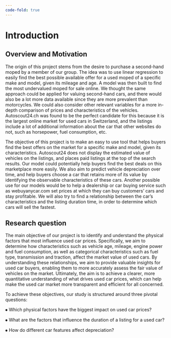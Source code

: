 ```yaml
---
code-fold: true
---
```


# Introduction


## Overview and Motivation 

<p align="justify">

The origin of this project stems from the desire to purchase a second-hand moped by a member of our group. The idea was to use linear regression to easily find the best possible available offer for a used moped of a specific make and model, given its mileage and age. A model was then built to find the most undervalued moped for sale online. We thought the same approach could be applied for valuing second-hand cars, and there would also be a lot more data available since they are more prevalent than motorcycles. We could also consider other relevant variables for a more in-depth comparison of prices and characteristics of the vehicles. Autoscout24.ch was found to be the perfect candidate for this because it is the largest online market for used cars in Switzerland, and the listings include a lot of additional information about the car that other websites do not, such as horsepower, fuel consumption, etc.

<p>

<p align="justify">

The objective of this project is to make an easy to use tool that helps buyers find the best offers on the market for a specific make and model, given its characteristics. Autoscout24 does not display the estimated value of vehicles on the listings, and places paid listings at the top of the search results. Our model could potentially help buyers find the best deals on this marketplace more easily. We also aim to predict vehicle depreciation over time, and help buyers choose a car that retains more of its value by identifying the observable characteristics of these cars. Another possible use for our models would be to help a dealership or car buying service such as webuyanycar.com set prices at which they can buy customers' cars and stay profitable. We will also try to find a relationship between the car's characteristics and the listing duration time, in order to determine which cars will sell the fastest.

<p>

## Research question 

<p align="justify">

The main objective of our project is to identify and understand the physical factors that most influence used car prices. Specifically, we aim to determine how characteristics such as vehicle age, mileage, engine power and fuel consumption, as well as categorical characteristics such as fuel type, transmission and traction, affect the market value of used cars. By understanding these relationships, we aim to provide valuable insights for used car buyers, enabling them to more accurately assess the fair value of vehicles on the market. Ultimately, the aim is to achieve a clearer, more quantitative understanding of what drives used car prices, which can help make the used car market more transparent and efficient for all concerned.

<p>

To achieve these objectives, our study is structured around three pivotal questions:

⦁ Which physical factors have the biggest impact on used car prices?

⦁ What are the factors that influence the duration of a listing for a used car?

⦁ How do different car features affect depreciation?
